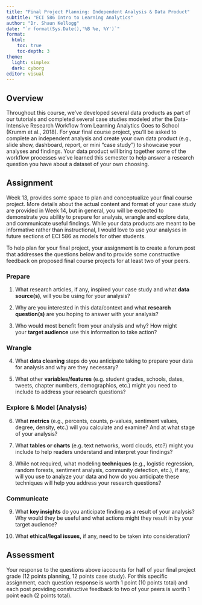 ```yaml
---
title: "Final Project Planning: Independent Analysis & Data Product"
subtitle: "ECI 586 Intro to Learning Analytics"
author: "Dr. Shaun Kellogg"
date: "`r format(Sys.Date(),'%B %e, %Y')`"
format:
  html:
    toc: true
    toc-depth: 3
theme:
  light: simplex
  dark: cyborg
editor: visual
---
```


## Overview

Throughout this course, we've developed several data products as part of our tutorials and completed several case studies modeled after the Data-Intensive Research Workflow from Learning Analytics Goes to School (Krumm et al., 2018). For your final course project, you'll be asked to complete an independent analysis and create your own data product (e.g., slide show, dashboard, report, or mini "case study") to showcase your analyses and findings. Your data product will bring together some of the workflow processes we've learned this semester to help answer a research question you have about a dataset of your own choosing.

## Assignment

Week 13, provides some space to plan and conceptualize your final course project. More details about the actual content and format of your case study are provided in Week 14, but in general, you will be expected to demonstrate you ability to prepare for analysis, wrangle and explore data, and communicate useful findings. While your data products are meant to be informative rather than instructional, I would love to use your analyses in future sections of ECI 586 as models for other students.

To help plan for your final project, your assignment is to create a forum post that addresses the questions below and to provide some constructive feedback on proposed final course projects for at least two of your peers.

### Prepare

1.  What research articles, if any, inspired your case study and what **data source(s)**, will you be using for your analysis?

2.  Why are you interested in this data/context and what **research question(s)** are you hoping to answer with your analysis?

3.  Who would most benefit from your analysis and why? How might your **target audience** use this information to take action?

### Wrangle

4.  What **data cleaning** steps do you anticipate taking to prepare your data for analysis and why are they necessary? 

5.  What other **variables/features** (e.g. student grades, schools, dates, tweets, chapter numbers, demographics, etc.) might you need to include to address your research questions?

### Explore & Model (Analysis)

6.  What **metrics** (e.g., percents, counts, p-values, sentiment values, degree, density, etc.) will you calculate and examine? And at what stage of your analysis?

7.  What **tables or charts** (e.g. text networks, word clouds, etc?) might you include to help readers understand and interpret your findings?

8.  While not required, what modeling **techniques** (e.g., logistic regression, random forests, sentiment analysis, community detection, etc.), if any, will you use to analyze your data and how do you anticipate these techniques will help you address your research questions?

### Communicate

9.  What **key insights** do you anticipate finding as a result of your analysis? Why would they be useful and what actions might they result in by your target audience?

10. What **ethical/legal issues,** if any, need to be taken into consideration?

## Assessment

Your response to the questions above iaccounts for half of your final project grade (12 points planning, 12 points case study). For this specific assignment, each question response is worth 1 point (10 points total) and each post providing constructive feedback to two of your peers is worth 1 point each (2 points total).
